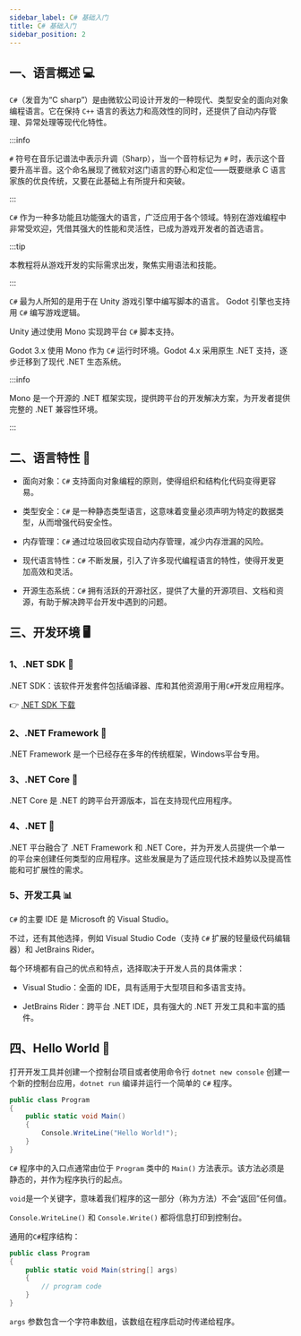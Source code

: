 ```yaml
---
sidebar_label: C# 基础入门
title: C# 基础入门
sidebar_position: 2
---
```


## 一、语言概述 💻

`C#`（发音为“C sharp”）是由微软公司设计开发的一种现代、类型安全的面向对象编程语言。它在保持 `C++` 语言的表达力和高效性的同时，还提供了自动内存管理、异常处理等现代化特性。

:::info

`#` 符号在音乐记谱法中表示升调（Sharp），当一个音符标记为 `#` 时，表示这个音要升高半音。这个命名展现了微软对这门语言的野心和定位——既要继承 C 语言家族的优良传统，又要在此基础上有所提升和突破。

:::

`C#` 作为一种多功能且功能强大的语言，广泛应用于各个领域。特别在游戏编程中非常受欢迎，凭借其强大的性能和灵活性，已成为游戏开发者的首选语言。

:::tip

本教程将从游戏开发的实际需求出发，聚焦实用语法和技能。

:::

`C#` 最为人所知的是用于在 Unity 游戏引擎中编写脚本的语言。 Godot 引擎也支持用 `C#` 编写游戏逻辑。

Unity 通过使用 Mono 实现跨平台 `C#` 脚本支持。

Godot 3.x 使用 Mono 作为 `C#` 运行时环境。Godot 4.x 采用原生 .NET 支持，逐步迁移到了现代 .NET 生态系统。

:::info

Mono 是一个开源的 .NET 框架实现，提供跨平台的开发解决方案，为开发者提供完整的 .NET 兼容性环境。

:::

## 二、语言特性 👥

- 面向对象：`C#` 支持面向对象编程的原则，使得组织和结构化代码变得更容易。

- 类型安全：`C#` 是一种静态类型语言，这意味着变量必须声明为特定的数据类型，从而增强代码安全性。

- 内存管理：`C#` 通过垃圾回收实现自动内存管理，减少内存泄漏的风险。

- 现代语言特性：`C#` 不断发展，引入了许多现代编程语言的特性，使得开发更加高效和灵活。

- 开源生态系统：`C#` 拥有活跃的开源社区，提供了大量的开源项目、文档和资源，有助于解决跨平台开发中遇到的问题。

## 三、开发环境 🖥️

### 1、.NET SDK 🔧

.NET SDK：该软件开发套件包括编译器、库和其他资源用于用`C#`开发应用程序。

👉 [.NET SDK 下载](https://dotnet.microsoft.com/en-us/download)

### 2、.NET Framework 🔧

.NET Framework 是一个已经存在多年的传统框架，Windows平台专用。

### 3、.NET Core 🔧

.NET Core 是 .NET 的跨平台开源版本，旨在支持现代应用程序。

### 4、.NET 🔧

.NET 平台融合了 .NET Framework 和 .NET Core，并为开发人员提供一个单一的平台来创建任何类型的应用程序。这些发展是为了适应现代技术趋势以及提高性能和可扩展性的需求。

### 5、开发工具 📊

`C#` 的主要 IDE 是 Microsoft 的 Visual Studio。

不过，还有其他选择，例如 Visual Studio Code（支持 `C#` 扩展的轻量级代码编辑器）和 JetBrains Rider。

每个环境都有自己的优点和特点，选择取决于开发人员的具体需求：

- Visual Studio：全面的 IDE，具有适用于大型项目和多语言支持。

- JetBrains Rider：跨平台 .NET IDE，具有强大的 .NET 开发工具和丰富的插件。

## 四、Hello World 👋

打开开发工具并创建一个控制台项目或者使用命令行 `dotnet new console` 创建一个新的控制台应用，`dotnet run` 编译并运行一个简单的 `C#` 程序。

```csharp
public class Program
{
    public static void Main()
    {
        Console.WriteLine("Hello World!");
    }
}
```

`C#` 程序中的入口点通常由位于 `Program` 类中的 `Main()` 方法表示。该方法必须是静态的，并作为程序执行的起点。

`void`是一个关键字，意味着我们程序的这一部分（称为方法）不会“返回”任何值。

`Console.WriteLine()` 和 `Console.Write()` 都将信息打印到控制台。

通用的`C#`程序结构：

```csharp
public class Program
{
    public static void Main(string[] args)
    {
        // program code
    }
}
```

`args` 参数包含一个字符串数组，该数组在程序启动时传递给程序。
